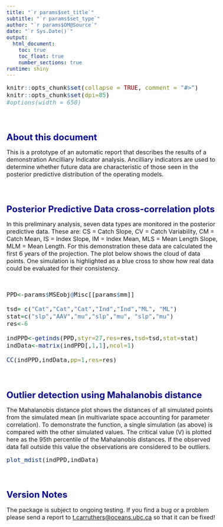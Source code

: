 ```yaml
---
title: "`r params$set_title`"
subtitle: "`r params$set_type`"
author: "`r params$OM@Source`"
date: "`r Sys.Date()`"
output: 
  html_document:
    toc: true
    toc_float: true
    number_sections: true    
runtime: shiny   
---
```



<style type="text/css">

body{ /* Normal  */
   font-size: 16px;
}
td {  /* Table  */
   font-size: 16px;
}
title { /* title */
 font-size: 26px;
}
h1 { /* Header 1 */
 font-size: 24px;
 color: DarkBlue;
}
h2 { /* Header 2 */
 font-size: 21px;
 color: DarkBlue;
}
h3 { /* Header 3 */
 font-size: 19px;
 color: DarkBlue;
}
code.r{ /* Code block */
  font-size: 16px;
}
pre { /* Code block */
  font-size: 16px
}
</style>




```r
knitr::opts_chunk$set(collapse = TRUE, comment = "#>")
knitr::opts_chunk$set(dpi=85)
#options(width = 650)
```

<br>


# About this document

This is a prototype of an automatic report that describes the results of a demonstration Ancilliary Indicator analysis. Ancilliary indicators are used to determine whether future data are characteristic of those seen in the posterior predictive distribution of the operating models. 

<br>

# Posterior Predictive Data cross-correlation plots

In this preliminary analysis, seven data types are monitored in the posterior predictive data. These are: CS = Catch Slope, CV = Catch Variability, CM = Catch Mean, IS = Index Slope, IM = Index Mean, MLS = Mean Length Slope, MLM = Mean Length. For this demonstration these data are calculated the first 6 years of the projection. The plot below shows the cloud of data points. One simulation is highlighted as a blue cross to show how real data could be evaluated for their consistency.  

<br>

```r

PPD<-params$MSEobj@Misc[[params$mm]]

tsd= c("Cat","Cat","Cat","Ind","Ind","ML", "ML")
stat=c("slp","AAV","mu","slp","mu", "slp","mu")
res<-6

indPPD<-getinds(PPD,styr=27,res=res,tsd=tsd,stat=stat)
indData<-matrix(indPPD[,1,1],ncol=1)

CC(indPPD,indData,pp=1,res=res)

```

<br>


# Outlier detection using Mahalanobis distance

The Mahalanobis distance plot shows the distances of all simulated points from the simulated mean (in multivariate space accounting for parameter correlation). To demonstrate the function, a single simulation (as above) is compared with the other simulated values. The critical value (V) is plotted here as the 95th percentile of the Mahalanobis distances. If the observed data fall outside this value the observations are considered to be outliers. 
<br>

```r

plot_mdist(indPPD,indData)

```


<br>


# Version Notes

The package is subject to ongoing testing. If you find a bug or a problem please send a report to <t.carruthers@oceans.ubc.ca> so that it can be fixed!  

